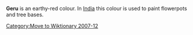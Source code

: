 [[Category:Move to Wiktionary 2007-12]]
'''Geru''' is an earthy-red colour. In [[India]] this colour is used to paint flowerpots and tree bases.

{{color-stub}}